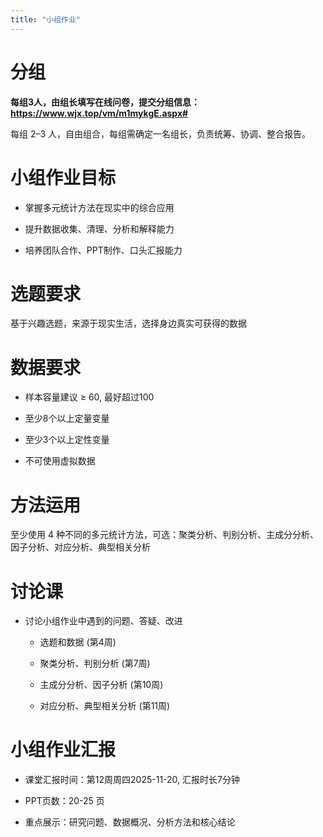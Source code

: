 ```yaml
---
title: "小组作业"
---
```


# 分组

**每组3人，由组长填写在线问卷，提交分组信息：<https://www.wjx.top/vm/m1mykgE.aspx#> **

每组 2–3 人，自由组合，每组需确定一名组长，负责统筹、协调、整合报告。

# 小组作业目标

- 掌握多元统计方法在现实中的综合应用

- 提升数据收集、清理、分析和解释能力

- 培养团队合作、PPT制作、口头汇报能力

# 选题要求

基于兴趣选题，来源于现实生活，选择身边真实可获得的数据

# 数据要求

- 样本容量建议 ≥ 60, 最好超过100

- 至少8个以上定量变量

- 至少3个以上定性变量

- 不可使用虚拟数据

# 方法运用

至少使用 4 种不同的多元统计方法，可选：聚类分析、判别分析、主成分分析、因子分析、对应分析、典型相关分析

# 讨论课

- 讨论小组作业中遇到的问题、答疑、改进

  - 选题和数据 (第4周)
  
  - 聚类分析、判别分析 (第7周)
  
  - 主成分分析、因子分析 (第10周)
  
  - 对应分析、典型相关分析 (第11周)


# 小组作业汇报

- 课堂汇报时间：第12周周四2025-11-20, 汇报时长7分钟

- PPT页数：20-25 页

- 重点展示：研究问题、数据概况、分析方法和核心结论





  
